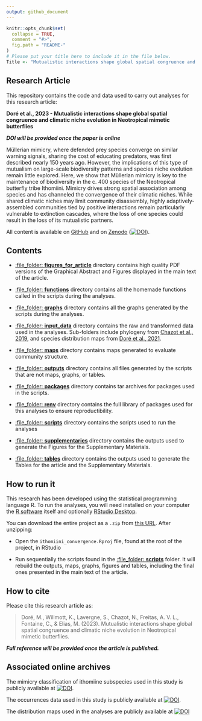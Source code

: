 ```yaml
---
output: github_document
---
```


<!-- README.md is generated from README.Rmd. Please edit that file -->

```r
knitr::opts_chunk$set(
  collapse = TRUE,
  comment = "#>",
  fig.path = "README-"
)
# Please put your title here to include it in the file below.
Title <- "Mutualistic interactions shape global spatial congruence and climatic niche evolution in Neotropical mimetic butterflies"
```

## Research Article

This repository contains the code and data used to carry out analyses for this research article:

__Doré et al., 2023 - Mutualistic interactions shape global spatial congruence and climatic niche evolution in Neotropical mimetic butterflies__ 

__*DOI will be provided once the paper is online*__


   Müllerian mimicry, where defended prey species converge on similar warning signals, sharing the cost of educating predators, was first described nearly 150 years ago. However, the implications of this type of mutualism on large-scale biodiversity patterns and species niche evolution remain little explored. Here, we show that Müllerian mimicry is key to the maintenance of biodiversity in the c. 400 species of the Neotropical butterfly tribe Ithomiini. Mimicry drives strong spatial association among species and has channeled the convergence of their climatic niches. While shared climatic niches may limit community disassembly, highly adaptively-assembled communities tied by positive interactions remain particularly vulnerable to extinction cascades, where the loss of one species could result in the loss of its mutualistic partners.  

All content is available on [GitHub](https://github.com/MaelDore/ithomiini_convergence) and on [Zenodo](https://doi.org/10.5281/zenodo.6277769)   ([![DOI](https://zenodo.org/badge/DOI/10.5281/zenodo.6277769.svg)](https://doi.org/10.5281/zenodo.6277769)).


## Contents

 - [:file_folder: **figures_for_article**](figures_for_article/) directory contains high quality PDF versions of the Graphical Abstract and Figures displayed in the main text of the article.
 
 - [:file_folder: **functions**](functions/) directory contains all the homemade functions called in the scripts during the analyses.

 - [:file\_folder: **graphs**](graphs/) directory contains all the graphs generated by the scripts during the analyses.
  
 - [:file\_folder: **input_data**](input_data/) directory contains the raw and transformed data used in the analyses. Sub-folders include phylogeny from [Chazot et al., 2019](https://doi.org/10.1111/geb.12919), and species distribution maps from [Doré et al., 2021](https://doi.org/10.1111/ddi.13455).
   
 - [:file\_folder: **maps**](models/) directory contains maps generated to evaluate community structure.

 - [:file\_folder: **outputs**](outputs/) directory contains all files generated by the scripts that are not maps, graphs, or tables.
 
 - [:file\_folder: **packages**](packages/) directory contains tar archives for packages used in the scripts.

 - [:file\_folder: **renv**](renv/) directory contains the full library of packages used for this analyses to ensure reproductibility.
   
 - [:file\_folder: **scripts**](scripts/) directory contains the scripts used to run the analyses 
 
 - [:file\_folder: **supplementaries**](supplementaries/) directory contains the outputs used to generate the Figures for the Supplementary Materials.
 
  - [:file\_folder: **tables**](tables/) directory contains the outputs used to generate the Tables for the article and the Supplementary Materials.
  

## How to run it

This research has been developed using the statistical programming
language R. To run the analyses, you will need
installed on your computer the [R software](https://cloud.r-project.org/)
itself and optionally [RStudio Desktop](https://rstudio.com/products/rstudio/download/).

You can download the entire project as a `.zip` from [this URL](/archive/master.zip). After unzipping:
  
  - Open the `ithomiini_convergence.Rproj` file, found at the root of the project, in RStudio

  - Run sequentially the scripts found in the [:file\_folder: **scripts**](scripts/) folder. It will rebuild the outputs, maps, graphs, figures and tables, including the final ones presented in the main text of the article.


## How to cite

Please cite this research article as:
  
> Doré, M., Willmott, K., Lavergne, S., Chazot, N., Freitas, A. V. L., Fontaine, C., & Elias, M. (2023). Mutualistic interactions shape global spatial congruence and climatic niche evolution in Neotropical mimetic butterflies.

__*Full reference will be provided once the article is published.*__


## Associated online archives

The mimicry classification of ithomiine subspecies used in this study is publicly available at [![DOI](https://zenodo.org/badge/DOI/10.5281/zenodo.5497876.svg)](https://doi.org/10.5281/zenodo.5497876).

The occurrences data used in this study is publicly available at [![DOI](https://zenodo.org/badge/DOI/10.5281/zenodo.4696055.svg)](https://doi.org/10.5281/zenodo.4696055).

The distribution maps used in the analyses are publicly available at [![DOI](https://zenodo.org/badge/DOI/10.5281/zenodo.4673446.svg)](https://doi.org/10.5281/zenodo.4673446)
